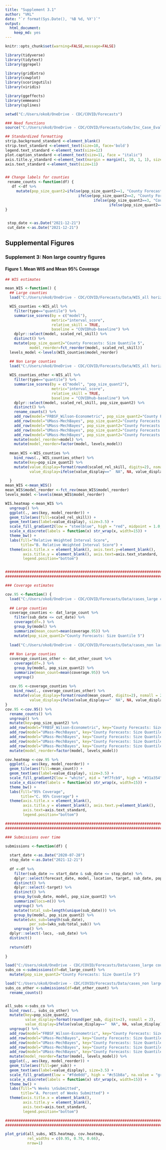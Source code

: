 ```yaml
---
title: "Supplement 3.1"
author: "VKL"
date: "`r format(Sys.Date(), '%B %d, %Y')`"
output:
  html_document:
    keep_md: yes
---
```


```r
knitr::opts_chunk$set(warning=FALSE,message=FALSE) 

library(tidyverse)
library(tidytext)
library(ggrepel)

library(gridExtra)
library(cowplot)
library(scoringutils)
library(viridis)

library(ggeffects)
library(emmeans)
library(splines)

setwd("C:/Users/oko8/OneDrive - CDC/COVID/Forecasts")

### Need functions
source("C:/Users/oko8/OneDrive - CDC/COVID/Forecasts/Code/Inc_Case_Eval_Manuscript/coverage.R") #coverage

## Standardized formatting
strip.background_standard <-element_blank()
strip.text_standard <-element_text(size=10, face='bold')
legend.text_standard <-element_text(size=12)
plot.caption_standard <-element_text(size=11, face = "italic")
axis.title.y_standard <-element_text(margin = margin(1, 10, 1, 1), size=12)
axis.text_standard <-element_text(size=11)


## Change labels for counties
 rename_counts <-function(df) {   
   df <-df %>%
     mutate(pop_size_quant2=ifelse(pop_size_quant2==1, "County Forecasts: Size Quantile 1",
                                 ifelse(pop_size_quant2==2, "County Forecasts: Size Quantile 2",
                                        ifelse(pop_size_quant2==3, "County Forecasts: Size Quantile 3", 
                                               ifelse(pop_size_quant2==4, "County Forecasts: Size Quantile 4", "County forecasts: Size Quantile 5")))))
}

 
 stop_date <-as.Date("2021-12-21")
 cut_date <-as.Date("2021-12-21")
```

## Supplemental Figures

### Supplement 3: Non large country figures

#### Figure 1. Mean WIS and Mean 95% Coverage

```r

## WIS estimates

mean_WIS <-function() {
  ## Large counties
  load("C:/Users/oko8/OneDrive - CDC/COVID/Forecasts/Data/WIS_all horizons_large counties.rdata")

  WIS_counties <-WIS_all %>%
    filter(type=="quantile") %>%
    summarise_scores(by = c("model"),
                     metric="interval_score",
                     relative_skill = TRUE,
                     baseline = "COVIDhub-baseline") %>%
    dplyr::select(model, scaled_rel_skill) %>%
    distinct() %>%
    mutate(pop_size_quant2="County Forecasts: Size Quantile 5",
           model_reorder=fct_reorder(model, scaled_rel_skill))
  levels_model <-levels(WIS_counties$model_reorder)

  ## Non Large counties
  load("C:/Users/oko8/OneDrive - CDC/COVID/Forecasts/Data/WIS_all horizons_non large counties_all subs.rdata")
  
  WIS_counties_other <-WIS_all %>%
    filter(type=="quantile") %>%
    summarise_scores(by = c("model", "pop_size_quant2"),
                     metric="interval_score",
                     relative_skill = TRUE,
                     baseline = "COVIDhub-baseline") %>%
    dplyr::select(model, scaled_rel_skill, pop_size_quant2) %>%
    distinct() %>%
    rename_counts() %>%
    add_row(model="FRBSF_Wilson-Econometric", pop_size_quant2="County Forecasts: Size Quantile 1") %>% #,
    add_row(model="UMass-MechBayes", pop_size_quant2="County Forecasts: Size Quantile 1") %>% #, 
    add_row(model="UMass-MechBayes", pop_size_quant2="County Forecasts: Size Quantile 2") %>% #, 
    add_row(model="UMass-MechBayes", pop_size_quant2="County Forecasts: Size Quantile 3") %>% #, 
    add_row(model="UMass-MechBayes", pop_size_quant2="County Forecasts: Size Quantile 4") %>% 
    mutate(model_reorder=model) %>%
    mutate(model_reorder=factor(model, levels_model)) 
  
  mean_WIS <-WIS_counties %>%
    bind_rows(., WIS_counties_other) %>%
    mutate(key=pop_size_quant2) %>%
    mutate(value_display=format(round(scaled_rel_skill, digits=2), nsmall = 2),
           value_display=ifelse(value_display=="  NA", NA, value_display)) 
  
  }
mean_WIS <-mean_WIS() 
mean_WIS$model_reorder <-fct_rev(mean_WIS$model_reorder)
levels_model <-levels(mean_WIS$model_reorder)

WIS.heatmap <-mean_WIS %>%
  ungroup() %>%
  ggplot(., aes(key, model_reorder)) +
  geom_tile(aes(fill=scaled_rel_skill)) +
  geom_text(aes(label=value_display), size=3.5) +
  scale_fill_gradient2(low = "steelblue", high = "red", midpoint = 1.0, na.value = "grey75") + 
  scale_x_discrete(labels = function(x) str_wrap(x, width=15)) +
  theme_bw() +
  labs(fill="Relative Weighted Interval Score",
       title="B. Relative Weighted Interval Score") +
  theme(axis.title.x = element_blank(), axis.text.y=element_blank(),
        axis.title.y = element_blank(), axis.text=axis.text_standard,
        legend.position="bottom")


############################################################################
############################################################################

### Coverage estimates

cov.95 <-function() {
  load("C:/Users/oko8/OneDrive - CDC/COVID/Forecasts/Data/cases_large counties_forecasts_for analysis_2022-08-18.Rdata")
  
  ## Large counties
  coverage_counties <- dat_large_count %>%
    filter(sub_date <= cut_date) %>%
    coverage(df=.) %>%
    group_by(model) %>%
    summarize(mean_count=mean(coverage.95)) %>%
    mutate(pop_size_quant2="County Forecasts: Size Quantile 5")
  
  load("C:/Users/oko8/OneDrive - CDC/COVID/Forecasts/Data/cases_non large counties_forecasts_for analysis_2022-08-18.Rdata")
  
  ## Non Large counties
  coverage_counties_other <- dat_other_count %>%
    coverage(df=.) %>%
    group_by(model, pop_size_quant2) %>%
    summarize(mean_count=mean(coverage.95)) %>%
    ungroup() 
  
  cov.95 <-coverage_counties %>%
    bind_rows(., coverage_counties_other) %>%
    mutate(value_display=format(round(mean_count, digits=2), nsmall = 2),
           value_display=ifelse(value_display=="  NA", NA, value_display))
}
cov.95 <-cov.95() %>%
  rename_counts() %>%
  ungroup() %>%
  mutate(key=pop_size_quant2) %>%
  add_row(model="FRBSF_Wilson-Econometric", key="County Forecasts: Size Quantile 1") %>% #, 
  add_row(model="UMass-MechBayes", key="County Forecasts: Size Quantile 1") %>% #, 
  add_row(model="UMass-MechBayes", key="County Forecasts: Size Quantile 2") %>% #, 
  add_row(model="UMass-MechBayes", key="County Forecasts: Size Quantile 3") %>% #, 
  add_row(model="UMass-MechBayes", key="County Forecasts: Size Quantile 4") %>%
  mutate(model_reorder=factor(model, levels_model))

cov.heatmap <-cov.95 %>%
  ggplot(., aes(key, model_reorder)) +
  geom_tile(aes(fill=mean_count)) +
  geom_text(aes(label=value_display), size=3.5) +
  scale_fill_gradient2(low = "white", mid = "#f7fcb9", high = "#31a354", midpoint = 0.75, na.value = "grey75") +
  scale_x_discrete(labels = function(x) str_wrap(x, width=15)) +
  theme_bw() +
  labs(fill="95% Coverage",
       title="C. 95% Coverage") +
  theme(axis.title.x = element_blank(), 
        axis.title.y = element_blank(), axis.text.y=element_blank(),
        axis.text=axis.text_standard,
        legend.position="bottom")

############################################################################
############################################################################

### Submissions over time

submissions <-function(df) {
  
  start_date <-as.Date("2020-07-28")
  stop_date <-as.Date("2021-12-21")
  
  df <-df %>%
    filter(sub_date >= start_date & sub_date <= stop_date) %>% 
    dplyr::select(forecast_date, model, location, target, sub_date, pop_size_quant2) %>%
    distinct() %>%
    dplyr::select(-target) %>%
    distinct() %>%
    group_by(sub_date, model, pop_size_quant2) %>%
    summarize(locs=n()) %>%
    ungroup() %>%
    mutate(total_sub=length(unique(sub_date))) %>%
    group_by(model, pop_size_quant2) %>%
    mutate(wks_sub=length(sub_date),
           per_sub=(wks_sub/total_sub)) %>%
    ungroup() %>%
  dplyr::select(-locs, -sub_date) %>%
  distinct()
  
  return(df)
  
}

load("C:/Users/oko8/OneDrive - CDC/COVID/Forecasts/Data/cases_large counties_forecasts_for analysis_2022-08-18.Rdata")
subs_co <-submissions(df=dat_large_count) %>%
  mutate(pop_size_quant2="County Forecasts: Size Quantile 5")

load("C:/Users/oko8/OneDrive - CDC/COVID/Forecasts/Data/cases_non large counties_forecasts_for analysis_2022-08-18.Rdata")
subs_co_other <-submissions(df=dat_other_count) %>%
  rename_counts()


all_subs <-subs_co %>%
  bind_rows(., subs_co_other) %>%
  mutate(key=pop_size_quant2,
         value_display=format(round(per_sub, digits=2), nsmall = 2),
         value_display=ifelse(value_display=="  NA", NA, value_display)) %>%
  ungroup() %>%
  add_row(model="FRBSF_Wilson-Econometric", key="County Forecasts: Size Quantile 1") %>%  
  add_row(model="UMass-MechBayes", key="County Forecasts: Size Quantile 1") %>% 
  add_row(model="UMass-MechBayes", key="County Forecasts: Size Quantile 2") %>% 
  add_row(model="UMass-MechBayes", key="County Forecasts: Size Quantile 3") %>% 
  add_row(model="UMass-MechBayes", key="County Forecasts: Size Quantile 4") %>%
  mutate(model_reorder=factor(model, levels_model)) %>%
  ggplot(., aes(key, model_reorder)) +
  geom_tile(aes(fill=per_sub)) +
  geom_text(aes(label=value_display), size=3.5) +
  scale_fill_gradient(low = "#fde0dd", high = "#c51b8a", na.value = "grey75") + 
  scale_x_discrete(labels = function(x) str_wrap(x, width=15)) +
  theme_bw() +
  labs(fill="% Weeks \nSubmitted",
       title="A. Percent of Weeks Submitted") +
  theme(axis.title.x = element_blank(),   
        axis.title.y = element_blank(), 
        axis.text=axis.text_standard,
        legend.position="bottom")

############################################################################
############################################################################

plot_grid(all_subs, WIS.heatmap, cov.heatmap,
          rel_widths = c(0.95, 0.70, 0.66),
          nrow=1) 

```

